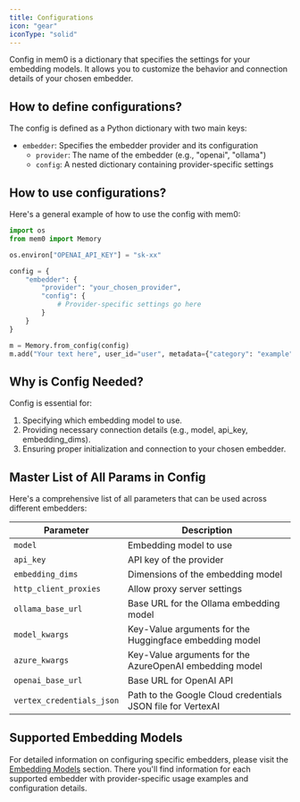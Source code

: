```yaml
---
title: Configurations
icon: "gear"
iconType: "solid"
---
```


Config in mem0 is a dictionary that specifies the settings for your embedding models. It allows you to customize the behavior and connection details of your chosen embedder.

## How to define configurations?

The config is defined as a Python dictionary with two main keys:
- `embedder`: Specifies the embedder provider and its configuration
  - `provider`: The name of the embedder (e.g., "openai", "ollama")
  - `config`: A nested dictionary containing provider-specific settings

## How to use configurations?

Here's a general example of how to use the config with mem0:

```python
import os
from mem0 import Memory

os.environ["OPENAI_API_KEY"] = "sk-xx"

config = {
    "embedder": {
        "provider": "your_chosen_provider",
        "config": {
            # Provider-specific settings go here
        }
    }
}

m = Memory.from_config(config)
m.add("Your text here", user_id="user", metadata={"category": "example"})
```

## Why is Config Needed?

Config is essential for:
1. Specifying which embedding model to use.
2. Providing necessary connection details (e.g., model, api_key, embedding_dims).
3. Ensuring proper initialization and connection to your chosen embedder.

## Master List of All Params in Config

Here's a comprehensive list of all parameters that can be used across different embedders:

| Parameter | Description |
|-----------|-------------|
| `model` | Embedding model to use |
| `api_key` | API key of the provider |
| `embedding_dims` | Dimensions of the embedding model |
| `http_client_proxies` | Allow proxy server settings |
| `ollama_base_url` | Base URL for the Ollama embedding model |
| `model_kwargs` | Key-Value arguments for the Huggingface embedding model |
| `azure_kwargs` | Key-Value arguments for the AzureOpenAI embedding model |
| `openai_base_url`    | Base URL for OpenAI API                       | OpenAI            |
| `vertex_credentials_json` | Path to the Google Cloud credentials JSON file for VertexAI |


## Supported Embedding Models

For detailed information on configuring specific embedders, please visit the [Embedding Models](./models) section. There you'll find information for each supported embedder with provider-specific usage examples and configuration details.
